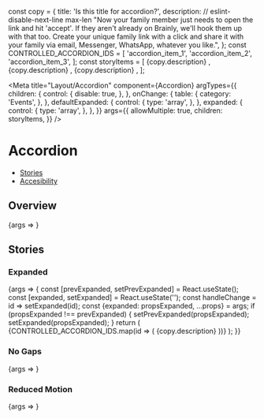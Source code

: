 const copy = {
  title: 'Is this title for accordion?',
  description:
    // eslint-disable-next-line max-len
    "Now your family member just needs to open the link and hit 'accept'. If they aren't already on Brainly, we'll hook them up with that too. Create your unique family link with a click and share it with your family via email, Messenger, WhatsApp, whatever you like.",
};
const CONTROLLED_ACCORDION_IDS = [
  'accordion_item_1',
  'accordion_item_2',
  'accordion_item_3',
];
const storyItems = [
  <AccordionItem title={copy.title} id="accordion-item-1" key="1">
    {copy.description}
  </AccordionItem>,
  <AccordionItem title={copy.title} key="2">
    {copy.description}
  </AccordionItem>,
  <AccordionItem title={copy.title} key="3">
    {copy.description}
  </AccordionItem>,
];

<Meta
  title="Layout/Accordion"
  component={Accordion}
  argTypes={{
    children: {
      control: {
        disable: true,
      },
    },
    onChange: {
      table: {
        category: 'Events',
      },
    },
    defaultExpanded: {
      control: {
        type: 'array',
      },
    },
    expanded: {
      control: {
        type: 'array',
      },
    },
  }}
  args={{
    allowMultiple: true,
    children: storyItems,
  }}
/>

# Accordion

- [Stories](#stories)
- [Accesibility](#accordion-accessibility)

## Overview

<Canvas>
  <Story name="Default">{args => <Accordion {...args} />}</Story>
</Canvas>

<ArgsTable story="Default" />

## Stories

### Expanded

<Canvas>
  <Story
    name="Expanded"
    args={{
      expanded: CONTROLLED_ACCORDION_IDS[0],
      reduceMotion: true,
    }}
  >
    {args => {
      const [prevExpanded, setPrevExpanded] = React.useState();
      const [expanded, setExpanded] = React.useState('');
      const handleChange = id => setExpanded(id);
      const {expanded: propsExpanded, ...props} = args;
      if (propsExpanded !== prevExpanded) {
        setPrevExpanded(propsExpanded);
        setExpanded(propsExpanded);
      }
      return (
        <Accordion onChange={handleChange} expanded={expanded} {...props}>
          {CONTROLLED_ACCORDION_IDS.map(id => (
            <AccordionItem title={copy.title} key={id} id={id}>
              {copy.description}
            </AccordionItem>
          ))}
        </Accordion>
      );
    }}
  </Story>
</Canvas>

### No Gaps

<Canvas>
  <Story name="NoGaps">{args => <Accordion {...args} spacing="none" />}</Story>
</Canvas>

### Reduced Motion

<Canvas>
  <Story name="ReducedMotion" args={{reduceMotion: true}}>
    {args => <Accordion {...args} />}
  </Story>
</Canvas>

<AccordionA11y />
